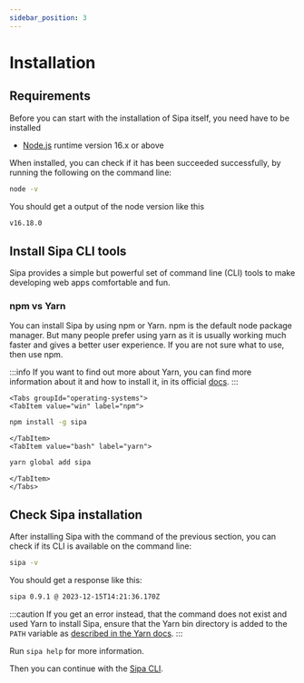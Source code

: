 ```yaml
---
sidebar_position: 3
---
```



# Installation

## Requirements

Before you can start with the installation of Sipa itself, you need have to be installed

- [Node.js](https://nodejs.org/en/download/) runtime version 16.x or above

When installed, you can check if it has been succeeded successfully, by running the following on the command line:

```bash
node -v
```

You should get a output of the node version like this

```bash
v16.18.0
```

## Install Sipa CLI tools

Sipa provides a simple but powerful set of command line (CLI) tools to make developing web apps comfortable and fun.

### npm vs Yarn

You can install Sipa by using npm or Yarn. npm is the default node package manager. But many people prefer using yarn as it is usually working much faster and gives a better user experience. If you are not sure what to use, then use npm.

:::info
If you want to find out more about Yarn, you can find more information about it and how to install it, in its official [docs](https://classic.yarnpkg.com/en/docs).
:::

```mdx-code-block
<Tabs groupId="operating-systems">
<TabItem value="win" label="npm">
```
```bash
npm install -g sipa
```
```mdx-code-block
</TabItem>
<TabItem value="bash" label="yarn">
```
```bash
yarn global add sipa
```
```mdx-code-block
</TabItem>
</Tabs>
```

## Check Sipa installation

After installing Sipa with the command of the previous section, you can check if its CLI is available on the command line:

```bash
sipa -v
```

You should get a response like this:
```bash
sipa 0.9.1 @ 2023-12-15T14:21:36.170Z
```

:::caution
If you get an error instead, that the command does not exist and used Yarn to install Sipa, ensure that the Yarn bin directory is added to the `PATH` variable as [described in the Yarn docs](https://classic.yarnpkg.com/en/docs/cli/global#adding-the-install-location-to-your-path).
:::

Run `sipa help` for more information.

Then you can continue with the [Sipa CLI](guides-basics/sipa-cli).